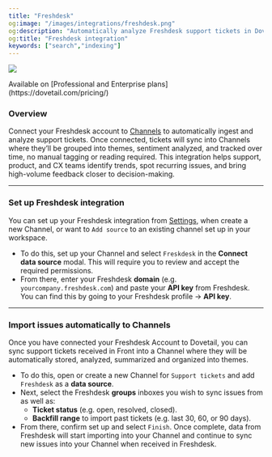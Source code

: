 ```yaml
---
title: "Freshdesk"
og:image: "/images/integrations/freshdesk.png"
og:description: "Automatically analyze Freshdesk support tickets in Dovetail."
og:title: "Freshdesk integration"
keywords: ["search","indexing"]
---
```


![](/images/integrations/freshdesk.png)

<Info>
  Available on [Professional and Enterprise plans](https://dovetail.com/pricing/)
</Info>

### Overview

Connect your Freshdesk account to [Channels](/help/channels/channels.mdx) to automatically ingest and analyze support tickets. Once connected, tickets will sync into Channels where they’ll be grouped into themes, sentiment analyzed, and tracked over time, no manual tagging or reading required.
This integration helps support, product, and CX teams identify trends, spot recurring issues, and bring high-volume feedback closer to decision-making.

---

### Set up Freshdesk integration

You can set up your Freshdesk integration from [Settings](https://dovetail.com/settings/integrations), when create a new Channel, or want to `Add source` to an existing channel set up in your workspace.

- To do this, set up your Channel and select `Freskdesk` in the **Connect data source** modal. This will require you to review and accept the required permissions.
- From there, enter your Freshdesk **domain** (e.g. `yourcompany.freshdesk.com`) and paste your **API key** from Freshdesk. You can find this by going to your Freshdesk profile → **API key**.

---

### Import issues automatically to Channels

Once you have connected your Freshdesk Account to Dovetail, you can sync support tickets received in Front into a Channel where they will be automatically stored, analyzed, summarized and organized into themes.

- To do this, open or create a new Channel for `Support tickets` and add `Freshdesk` as a **data source**.
- Next, select the Freshdesk **groups** inboxes you wish to sync issues from as well as:
  - **Ticket status** (e.g. open, resolved, closed).
  - **Backfill range** to import past tickets (e.g. last 30, 60, or 90 days).
- From there, confirm set up and select `Finish`. Once complete, data from Freshdesk will start importing into your Channel and continue to sync new issues into your Channel when received in Freshdesk.